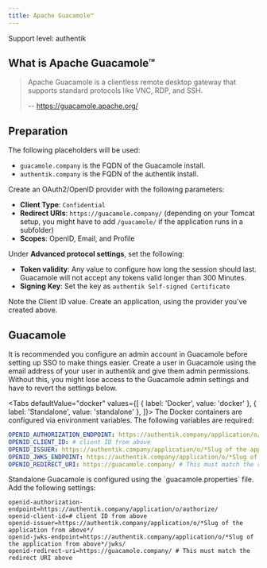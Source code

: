 ```yaml
---
title: Apache Guacamole™
---
```


<span class="badge badge--primary">Support level: authentik</span>

## What is Apache Guacamole™

> Apache Guacamole is a clientless remote desktop gateway that supports standard protocols like VNC, RDP, and SSH.
>
> -- https://guacamole.apache.org/

## Preparation

The following placeholders will be used:

-   `guacamole.company` is the FQDN of the Guacamole install.
-   `authentik.company` is the FQDN of the authentik install.

Create an OAuth2/OpenID provider with the following parameters:

-   **Client Type**: `Confidential`
-   **Redirect URIs**: `https://guacamole.company/` (depending on your Tomcat setup, you might have to add `/guacamole/` if the application runs in a subfolder)
-   **Scopes**: OpenID, Email, and Profile

Under **Advanced protocol settings**, set the following:

-   **Token validity**: Any value to configure how long the session should last. Guacamole will not accept any tokens valid longer than 300 Minutes.
-   **Signing Key**: Set the key as `authentik Self-signed Certificate`

Note the Client ID value. Create an application, using the provider you've created above.

## Guacamole

It is recommended you configure an admin account in Guacamole before setting up SSO to make things easier. Create a user in Guacamole using the email address of your user in authentik and give them admin permissions. Without this, you might lose access to the Guacamole admin settings and have to revert the settings below.


<Tabs
  defaultValue="docker"
  values={[
    { label: 'Docker', value: 'docker' },
    { label: 'Standalone', value: 'standalone' },
  ]}>
  <TabItem value="docker">
    The Docker containers are configured via environment variables. The following variables are required:

```yaml
OPENID_AUTHORIZATION_ENDPOINT: https://authentik.company/application/o/authorize/
OPENID_CLIENT_ID: # client ID from above
OPENID_ISSUER: https://authentik.company/application/o/*Slug of the application from above*/
OPENID_JWKS_ENDPOINT: https://authentik.company/application/o/*Slug of the application from above*/jwks/
OPENID_REDIRECT_URI: https://guacamole.company/ # This must match the redirect URI above
```

  </TabItem>
  <TabItem value="standalone">
    Standalone Guacamole is configured using the `guacamole.properties` file. Add the following settings:

```
openid-authorization-endpoint=https://authentik.company/application/o/authorize/
openid-client-id=# client ID from above
openid-issuer=https://authentik.company/application/o/*Slug of the application from above*/
openid-jwks-endpoint=https://authentik.company/application/o/*Slug of the application from above*/jwks/
openid-redirect-uri=https://guacamole.company/ # This must match the redirect URI above
```

  </TabItem>
</Tabs>
